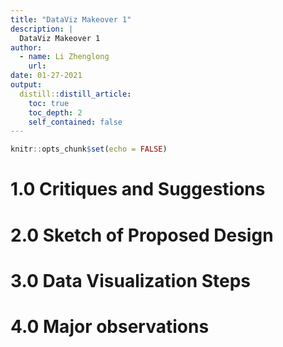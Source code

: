 ```yaml
---
title: "DataViz Makeover 1"
description: |
  DataViz Makeover 1
author:
  - name: Li Zhenglong
    url: 
date: 01-27-2021
output:
  distill::distill_article:
    toc: true
    toc_depth: 2
    self_contained: false
---
```



```r
knitr::opts_chunk$set(echo = FALSE)
```

# 1.0 Critiques and Suggestions 

# 2.0 Sketch of Proposed Design

# 3.0 Data Visualization Steps

# 4.0 Major observations 




